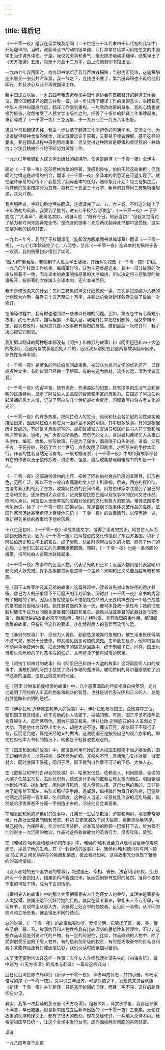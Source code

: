 ```yaml
---
---
---
```

title: 译后记
---




《一千零一夜》是我在留学埃及期间（二十世纪三十年代末四十年代初的几年中）开始翻译的。当时，我翻译此书的动机很单纯，只打算拿它给学习阿拉伯文的中国学生当作课外读物。于是，我仅凭天真和勇气，毫无顾虑地动手翻译，结果译出了《天方夜谭》五册，每册十万至十二万字，由上海商务印书馆出版。

一九四七年我回国时，商务印书馆给了我几百块钱稿酬；当时伪币贬值，这笔稿酬还不够买一张公共汽车票，我一气之下，连钱也不要了，第六册译稿也不再给他们印行，并且决心从此不再做翻译工作。

新中国成立以后，一九五四年我应邀参加中国作家协会在首都召开的翻译工作会议，同全国翻译界的同志共聚一堂，进一步认清了翻译工作的重要意义，亲眼看见中华人民共和国成立后，翻译工作受到重视，一片欣欣向荣的景象，我的心情也就极为振奋，欣然接受了人民文学出版社之约，把丢了十多年的翻译工作重理起来，重新译成了《一千零一夜》三卷选集，于一九五七至一九五八年出版。

通过学习和翻译实践，我进一步认清了翻译工作所担负的沟通学术、交流文化、为读者提供精神食粮的使命，译文既要忠实于原著，又要易于读者理解。基于这样的要求，我在翻译过程中感到困难重重，但又觉得这种困难是鞭策和督促我的一种动力；它使我兢兢业业地不断努力做好工作。

一九六〇年我调到人民文学出版社的编译所，任务是翻译《一千零一夜》全译本。

面对《一千零一夜》这部卷帙浩繁的巨著，我感到畏怯，怕挑不起这副重担；但我同时觉得这是难得的机会，翻译《一千零一夜》全译本的夙愿现在可望实现了。就在这种矛盾的心情下，我接受了翻译全本的任务，随即拟订计划：继三卷集之后，将其他的故事按序分为五卷，每卷二十五至三十万字，新译的五卷同三卷集衔接起来，共为八卷。

我克服困难，字斟句酌地埋头翻译，连续译完了四、五、六三卷。不料这时碰上了十年浩劫的风暴，我受到了批判，进五七干校“劳动改造”，《一千零一夜》一下子变成了“大毒草”。我莫名其妙，暗自叫苦：“既有今日，何必当初！”但我又觉得花了精力和时间未能译完全书，是终身的憾事！先后两次翻译此书都中途受挫，这实在是对我的致命打击。

一九七三年冬，我到了干校翻译组（旋即改为版本图书馆编译室）翻译《一千零一夜》，一九七七年秋译完了七、八两卷，至此《一千零一夜》全译本的初稿终于告一段落，我的夙愿初步得到了实现。

“四人帮”倒台后，我回到了人民文学出版社，开始从头校改《一千零一夜》初稿。一九八〇年校改工作结束。编辑室讨论，认为三卷集是选本，其中一部分故事的次序与原著不一致，而全译本的故事须按原著的次序编排，所以决定将三卷集里的故事拆开，按原著的次序编入全译本内，还它本来面目。

我于是修改原来的计划：先将三卷集的译文仔细校改一遍，其次是把原编为八卷的计划改为六卷，每卷三十五万至四十万字，并趁此机会对新译各卷又做了最后一次修订。

在编译过程中，我有时也碰到过一些难以处理的问题。比如，第五卷中有七篇短小故事，约七千余字，描写粗鄙，不堪入目，我始终打算把它们删掉，但又举棋不定。每次校改时，我对这几篇小故事都有强烈的反感。直到最后一次修订时，我才决心把它们删去。

我所据以翻译的两种版本都没有《阿拉丁和神灯的故事》和《阿里巴巴和四十大盗的故事》。而这两篇故事是脍炙人口的，因此我从别处找到这两篇故事翻译出来，补充在全译本里。

《一千零一夜》是著名的阿拉伯民间故事集，被公认为民间文学的优秀遗产，已译成多种文字。有的故事已经搬上了银幕，有的被选为教材，流传久远，深为读者喜爱。

《一千零一夜》内容丰富，情节离奇，充满美妙的幻想，具有浓厚的生活气息和鲜明的民族特色，显示了阿拉伯人民高度的智慧和丰富的想象力。它描述了阿拉伯色彩斑斓的风土人情，记录了阿拉伯几个世纪的社会变迁，闪耀着阿拉伯古老文化的光芒。

《一千零一夜》的许多故事，把阿拉伯人的生活、风尚和社会各阶层的习性如实地描绘出来，因此阿拉伯人称它为一面纤尘不染的明镜。其中很多故事，有的是根据历史改编的，有的是凭想象撰写的，最初曾被官方宣讲员和民间说书人在军营和咖啡店里宣讲、说唱，为广大群众所熟悉。而历代的文人、宣讲者和民间艺人从事口头创作、编写、收集、抄写故事，只是为了谋生，而且限于口头讲述、说唱，父死子传，子死孙继，经历了六七个世纪，直到发明了印刷术，才照原来的手抄本印行，作者的姓名自然无可查考。一般考据者说，《一千零一夜》中的每篇故事都各有它的作者以及无数传抄者、讲述者。但是，最后收集整理编辑成书的却是一个人。

《一千零一夜》这部通俗读物的内容，描绘了阿拉伯社会各阶层的真面目，形形色色，范围广泛，所以不为一般自命高雅的文人学士所重视。后来，西方的探险队、古迹考察团相继到了东方，收集阿拉伯的民间传说，阿拉伯作家才注意到了自己的生活和文化，逐渐使用大众语言，记录整理民歌民谣以及故事体的民间文艺作品。欧洲人承认，阿拉伯人无限丰富的宝藏对他们的文化有莫大的影响。难怪法国学者伏尔泰说，读了《一千零一夜》四遍以后，算是尝到了故事体文艺作品的滋味。法国作家司汤达甚至希望上帝使他忘记《一千零一夜》的故事情节，以便再读一遍，重新得到美妙的故事给予他的乐趣。

十八世纪初叶，《一千零一夜》译成各国文字，博得了读者的赏识，阿拉伯人从而感到无限光荣，因为《一千零一夜》把阿拉伯的文化传播到了东西方各国，填补了阿拉伯历史和文学上的空白，成了衰败、动乱时期阿拉伯人的火把，照亮了他们的心胸，让他们忆起过去的光荣而发愤图强。同时，《一千零一夜》也是一条坚固的纽带，把阿拉伯人紧密地联结起来。

《一千零一夜》故事中的正面人物，代表了光明和正义；反面人物则是代表黑暗和邪恶的人妖鬼蜮。许多故事都贯穿着这样一个主题：光明和正义总要战胜黑暗和邪恶。

在《国王山鲁亚尔及其兄弟的故事》这篇缘起中，读者首先对山鲁佐德的德才兼备、舍己为人的形象留下不可磨灭的深刻印象，同时对《一千零一夜》全书的内容有了概略的了解。因为山鲁佐德是以不惜牺牲性命的大无畏精神去跟一个嗜杀成性的暴君面对面地战斗的。她在暴君面前多活一天，便可多挽救一条性命；她的彻底胜利能使千百万女同胞免遭暴君的蹂躏和屠杀。她赖以战胜暴君的武器就是“讲故事”，而且所讲的故事必须罕闻动听、吸引力特别强、具有强烈感染作用。编辑者收集的故事，只有符合这样的要求，才能博得后人的喜爱而流传久远。

在《渔翁的故事》中，渔翁为人善良，勤勤恳恳地靠打鱼糊口，被生活重担压得喘不过气来，景况十分悲惨，却又碰见凶恶可怕的魔鬼。生命危在旦夕，他却机智而不动声色地使用计谋，把张牙舞爪的魔鬼诱回瓶中，终于制服了它。同样，国王也冒着生命危险杀了作恶多端的妖妇，从而拯救了整座城市的居民。

在《阿拉丁和神灯的故事》和《阿里巴巴和四十大盗的故事》这两篇脍炙人口的故事中，勇敢机智的阿拉丁战胜了诡计多端的魔法师，聪明伶俐的马尔基娜战胜了凶悍残暴的强盗，便是正能克邪的例证。

在《阿里·沙琳和祖曼绿蒂的故事》中，几个恶贯满盈的坏蛋相继自投罗网，充分地说明了阿拉伯人丰富的想象和超众的智慧，也就是说代表光明和正义的人，总能战胜黑暗和凶狠的恶棍。

在《伊补拉欣·迈赫底亚和黑人的故事》中，伊补拉欣反对国王，企图篡夺王位，受到国王悬赏缉拿，终于在他的仆人告密下，被捕归案。可是，国王不但不按照诺言赏赐仆人，反而惩罚他。因为在国王看来，伊补拉欣·迈赫底亚的仆人虽然立了大功，可是他作为奴隶出卖主人，却是大逆不道，罪该万死。所以国王不履行诺言，反而惩罚他，算是天经地义的做法。这说明国王是按照自己的观点办事的。即使在对他本人有利的情况下，他也是不轻易改变观点的。

在《国王和医师的故事》中，都班医师用巧妙的医术把国王郁南不治之疾治愈，国王却偏听谗言，以怨报德，诬医师为奸细，非杀头不可；医师精心安排对策，慷慨就义，同时使国王暴死，同归于尽。国王得到自作孽不可活的下场，大快人心。

在《戴藜兰和宰乃白母女的故事》中，哈里发信任、依赖恶人，利用狡猾、诡谲的大骗子任禁卫军左、右队长职务，致使诡计多端的戴藜兰母女望而眼红，明目张胆地到处行骗，扰乱治安，闹得满城风雨，使人惊慌失措。这母女俩的目的，无非是为了能像禁卫军左、右队长那样耍手段、逞威风，借拐骗作为晋升的阶梯，巴望继他俩之后获得一官半职，名利双收。这种恶人当道、任意扰乱治安的混乱局面，显然是哈里发善恶不分而一手制造出来的，活该他自食其恶果。

在理发匠和他的兄弟们的故事中，几弟兄一生受尽欺凌、迫害和剥削，境况非常凄惨，作品对此深表同情和愤慨。科祖·艾斯瓦尼敢于闯入贼窝，将匪徒杀绝斩尽，替己报仇，为民除害。奈沙尔饮酒装醉，对准富翁的脖颈一巴掌打下去，给为富不仁的财主一次沉痛的教训。作品对这些敢做敢为的英勇行为，深表钦佩、赞赏。

在《雅侯约·哈利德和曼稣尔的故事》中，雅侯约·哈利德全力以赴地替曼稣尔筹款还债，挽救了他的生命。在《一封伪信的故事》中，雅侯约·哈利德消除与阿卜顿拉·马立克之间长期存在的隔阂和宿怨，彼此和好如初。这些故事充分体现了雅侯约的高尚情操。

《女人和她的五个追求者的故事》，叙述国王、宰相、省长、法官利用职权，企图奸污一个善良妇人，结果偷鸡不着蚀把米，反而受到罪有应得的惩罚，落得个狼狈不堪的可耻下场，成为千古的话柄。

《宰相夫人的故事》中的那个大臣把宰相夫人作为坏女人的典型，其理由是宰相夫人太狡猾，使国王达不到奸污她的目的。其实在读者看来，宰相夫人不亢不卑，有理有节，言谈举止从容大方，真够得上妇女中的佼佼者。足见同一事物，从不同的观点和立场去看，就会得出不同的结论。

总的说来，《一千零一夜》的故事优美动听、爱憎分明。它赞扬了真、善、美，鞭笞了假、恶、丑。故事内容和人物性格具有比较深刻的思想性和哲理性。不过，这些作品毕竟是封建时代的产物，有一定的局限性，比如，作品歌颂的人物中，除了受剥削受压迫的下层人物外，有的是剥削阶级的权贵，有的是巧取豪夺的自私自利者；某些作品还有封建迷信色彩，我们阅读时应该加以鉴别。

末了我还要附带谈谈这样一件事：去年友人介绍我读杜渐先生的《书海夜航》，其中题为《〈天方夜谭〉的版本与翻译》一篇有这样几句：

近日见台湾世界书局印行《新译一千零一夜》，译者叫成伟志，共四小册，有杨家骆写的序《一千零一夜》，文中说三年出齐，可是对照之下，发现原来这台湾版《新译一千零一夜》并非新译，只是盗印纳训的旧译，而且一字不易，这样的新译实在少见。

其实，我第一次翻译的那五册《天方夜谭》，粗枝大叶，译文水平低，我自己都很不满意，早已废置。倒是新中国成立后新译出版的《一千零一夜》三卷集，无论在故事的次序和译文上，都有了很大的改动，现在又经修订，一并编入全译本内。我希望祖国早日统一，让这个全译本发行台湾，成为海峡两岸同胞的共同财富。

译者

一九八四年春于北京